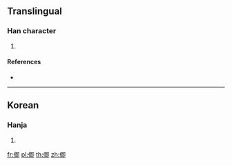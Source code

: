 {{character info/new}}
==Translingual==

===Han character===
{{Han char|rn=9|rad=人|as=07|sn=9|four=|canj=OAIL|ids=⿰亻即}}

# {{defn|Han|sort=人07}}

====References====
* {{Han ref|kx=0106.041|dkj=|dj=|hdz=|uh=3461|ud=13409|bh=|bd=}}

----

==Korean==

===Hanja===
{{ko-hanja|hangeul=즉|rv=jeuk|mr=chŭk|y=cuk}}

# {{gloss|unknown meaning, used rarely in China or Korea}}

[[fr:㑡]]
[[pl:㑡]]
[[th:㑡]]
[[zh:㑡]]